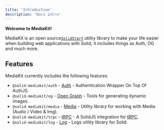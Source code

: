 ```yaml
---
title: 'Introduction'
description: 'Docs intro'
---
```


**Welcome to MediaKit!**

MediaKit is an open source[`SolidStart`](https://start.solidjs.com) utility library to make your life easier when building web applications with Solid, it includes things as Auth, OG and much more.

## Features

MediaKit currently includes the following features:

- `@solid-mediakit/auth` - [Auth](/auth/install) - Authentication Wrapper On Top Of AuthJS.
- `@solid-mediakit/og` - [Open Graph](/og/install) - Tools for generating dynamic images.
- `@solid-mediakit/media` - [Media](/media/install) - Utility library for working with Media (Audio / Video & Img).
- `@solid-mediakit/trpc` - [tRPC](/trpc/install) - A SolidJS integration for [tRPC](https://trpc.io).
- `@solid-mediakit/log` - [Log](/log/install) - Logs utility library for Solid.
